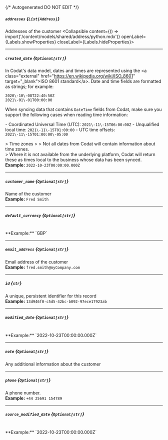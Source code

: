 {/* Autogenerated DO NOT EDIT  */}

##### `addresses` *{`List[Address]`}*
Addresses of the customer
<Collapsible content={() => import('/content/models/shared/address/python.mdx')} openLabel={Labels.showProperties} closeLabel={Labels.hideProperties}>
</Collapsible>

---
##### `created_date` *{`Optional[str]`}*
In Codat's data model, dates and times are represented using the \<a class\="external" href\="https://en.wikipedia.org/wiki/ISO_8601" target\="_blank"\>ISO 8601 standard\</a\>. Date and time fields are formatted as strings; for example:

```
2020\-10\-08T22:40:50Z
2021\-01\-01T00:00:00
```



When syncing data that contains `DateTime` fields from Codat, make sure you support the following cases when reading time information:

\- Coordinated Universal Time (UTC): `2021\-11\-15T06:00:00Z`
\- Unqualified local time: `2021\-11\-15T01:00:00`
\- UTC time offsets: `2021\-11\-15T01:00:00\-05:00`

\> Time zones
\> 
\> Not all dates from Codat will contain information about time zones.  
\> Where it is not available from the underlying platform, Codat will return these as times local to the business whose data has been synced.
<br/>
**Example:** `2022-10-23T00:00:00.000Z`

---
##### `customer_name` *{`Optional[str]`}*
Name of the customer
<br/>
**Example:** `Fred Smith`

---
##### `default_currency` *{`Optional[str]`}*
<br/>
**Example:** `GBP`

---
##### `email_address` *{`Optional[str]`}*
Email address of the customer
<br/>
**Example:** `fred.smith@myCompany.com`

---
##### `id` *{`str`}*
A unique, persistent identifier for this record
<br/>
**Example:** `13d946f0-c5d5-42bc-b092-97ece17923ab`

---
##### `modified_date` *{`Optional[str]`}*
<br/>
**Example:** `2022-10-23T00:00:00.000Z`

---
##### `note` *{`Optional[str]`}*
Any additional information about the customer

---
##### `phone` *{`Optional[str]`}*
A phone number.
<br/>
**Example:** `+44 25691 154789`

---
##### `source_modified_date` *{`Optional[str]`}*
<br/>
**Example:** `2022-10-23T00:00:00.000Z`


